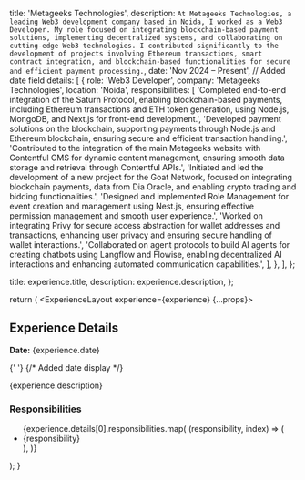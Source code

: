
  title: 'Metageeks Technologies',
  description: `At Metageeks Technologies, a leading Web3 development company based in Noida, I worked as a Web3 Developer. My role focused on integrating blockchain-based payment solutions, implementing decentralized systems, and collaborating on cutting-edge Web3 technologies. I contributed significantly to the development of projects involving Ethereum transactions, smart contract integration, and blockchain-based functionalities for secure and efficient payment processing.`,
  date: 'Nov 2024 – Present', // Added date field
  details: [
    {
      role: 'Web3 Developer',
      company: 'Metageeks Technologies',
      location: 'Noida',
      responsibilities: [
        'Completed end-to-end integration of the Saturn Protocol, enabling blockchain-based payments, including Ethereum transactions and ETH token generation, using Node.js, MongoDB, and Next.js for front-end development.',
        'Developed payment solutions on the blockchain, supporting payments through Node.js and Ethereum blockchain, ensuring secure and efficient transaction handling.',
        'Contributed to the integration of the main Metageeks website with Contentful CMS for dynamic content management, ensuring smooth data storage and retrieval through Contentful APIs.',
        'Initiated and led the development of a new project for the Goat Network, focused on integrating blockchain payments, data from Dia Oracle, and enabling crypto trading and bidding functionalities.',
        'Designed and implemented Role Management for event creation and management using Nest.js, ensuring effective permission management and smooth user experience.',
        'Worked on integrating Privy for secure access abstraction for wallet addresses and transactions, enhancing user privacy and ensuring secure handling of wallet interactions.',
        'Collaborated on agent protocols to build AI agents for creating chatbots using Langflow and Flowise, enabling decentralized AI interactions and enhancing automated communication capabilities.',
      ],
    },
  ],
};

  title: experience.title,
  description: experience.description,
};

  return (
    <ExperienceLayout experience={experience} {...props}>
      <section>
        <h2>Experience Details</h2>
        <p>
          <strong>Date:</strong> {experience.date}
        </p>{' '}
        {/* Added date display */}
        <p>{experience.description}</p>
        <h3>Responsibilities</h3>
        <ul>
          {experience.details[0].responsibilities.map(
            (responsibility, index) => (
              <li key={index}>{responsibility}</li>
            ),
          )}
        </ul>
      </section>
    </ExperienceLayout>
  );
}

